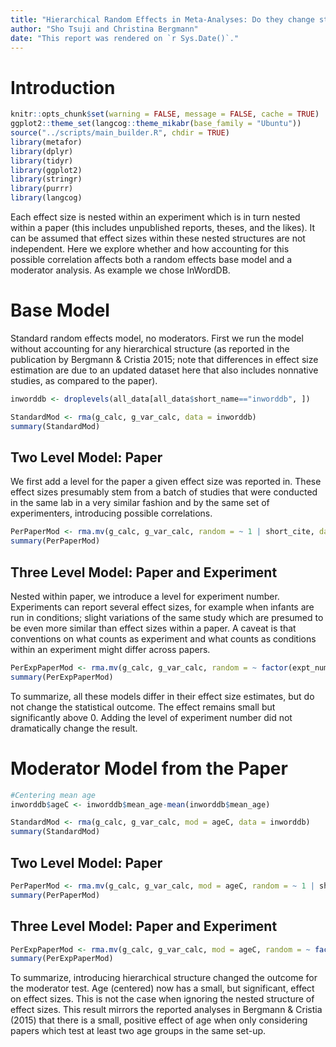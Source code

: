 ```yaml
---
title: "Hierarchical Random Effects in Meta-Analyses: Do they change stuff?"
author: "Sho Tsuji and Christina Bergmann"
date: "This report was rendered on `r Sys.Date()`."
---
```

  
# Introduction
```r
knitr::opts_chunk$set(warning = FALSE, message = FALSE, cache = TRUE)
ggplot2::theme_set(langcog::theme_mikabr(base_family = "Ubuntu"))
source("../scripts/main_builder.R", chdir = TRUE)
library(metafor)
library(dplyr)
library(tidyr)
library(ggplot2)
library(stringr)
library(purrr)
library(langcog)
```

Each effect size is nested within an experiment which is in turn nested within a paper (this includes unpublished reports, theses, and the likes). It can be assumed that effect sizes  within these nested structures are not independent. Here we explore whether and how accounting for this possible correlation affects both a random effects base model and a moderator analysis. As example we chose InWordDB. 


# Base Model

Standard random effects model, no moderators. First we run the model without accounting for any hierarchical structure (as reported in the publication by Bergmann & Cristia 2015; note that differences in effect size estimation are due to an updated dataset here that also includes nonnative studies, as compared to the paper).

```r
inworddb <- droplevels(all_data[all_data$short_name=="inworddb", ])

StandardMod <- rma(g_calc, g_var_calc, data = inworddb)
summary(StandardMod)
```

## Two Level Model: Paper

We first add a level for the paper a given effect size was reported in. These effect sizes presumably stem from a batch of studies that were conducted in the same lab in a very similar fashion and by the same set of experimenters, introducing possible correlations. 

```r

PerPaperMod <- rma.mv(g_calc, g_var_calc, random = ~ 1 | short_cite, data = inworddb)
summary(PerPaperMod)
```

## Three Level Model: Paper and Experiment

Nested within paper, we introduce a level for experiment number. Experiments can report several effect sizes, for example when infants are run in conditions; slight variations of the same study which are presumed to be even more similar than effect sizes within a paper. 
A caveat is that conventions on what counts as experiment and what counts as conditions within an experiment might differ across papers. 

```r

PerExpPaperMod <- rma.mv(g_calc, g_var_calc, random = ~ factor(expt_num) |  short_cite, data = inworddb)
summary(PerExpPaperMod)
```

To summarize, all these models differ in their effect size estimates, but do not change the statistical outcome. The effect remains small but significantly above 0. Adding the level of experiment number did not dramatically change the result.

# Moderator Model from the Paper

```r
#Centering mean age
inworddb$ageC <- inworddb$mean_age-mean(inworddb$mean_age)

StandardMod <- rma(g_calc, g_var_calc, mod = ageC, data = inworddb)
summary(StandardMod)
```

## Two Level Model: Paper

```r

PerPaperMod <- rma.mv(g_calc, g_var_calc, mod = ageC, random = ~ 1 | short_cite, data = inworddb)
summary(PerPaperMod)
```


## Three Level Model: Paper and Experiment

```r

PerExpPaperMod <- rma.mv(g_calc, g_var_calc, mod = ageC, random = ~ factor(expt_num) |  short_cite, data = inworddb)
summary(PerExpPaperMod)
```

To summarize, introducing hierarchical structure changed the outcome for the moderator test. Age (centered) now has a small, but significant, effect on effect sizes. This is not the case when ignoring the nested structure of effect sizes. 
This result mirrors the reported analyses in Bergmann & Cristia (2015) that there is a small, positive effect of age when only considering papers which test at least two age groups in the same set-up. 